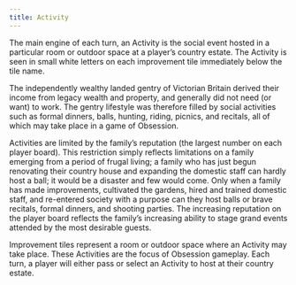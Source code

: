 ```yaml
---
title: Activity
---
```


The main engine of each turn, an Activity is the social event hosted in a particular room or outdoor space at a player’s country estate. The Activity is seen in small white letters on each improvement tile immediately below the tile name.

<div className="flavor-text">

The independently wealthy landed gentry of Victorian Britain derived their income from legacy wealth and property, and generally did not need (or want) to work. The gentry lifestyle was therefore filled by social activities such as formal dinners, balls, hunting, riding, picnics, and recitals, all of which may take place in a game of Obsession.

Activities are limited by the family’s reputation (the largest number on each player board). This restriction simply reflects limitations on a family emerging from a period of frugal living; a family who has just begun renovating their country house and expanding the domestic staff can hardly host a ball; it would be a disaster and few would come. Only when a family has made improvements, cultivated the gardens, hired and trained domestic staff, and re-entered society with a purpose can they host balls or brave recitals, formal dinners, and shooting parties. The increasing reputation on the player board reflects the family’s increasing ability to stage grand events attended by the most desirable guests.

</div>

Improvement tiles represent a room or outdoor space where an Activity may take place. These Activities are the focus of Obsession gameplay. Each turn, a
player will either pass or select an Activity to host at their country estate.